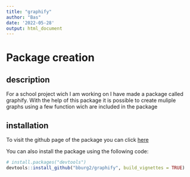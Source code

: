 ```yaml
---
title: "graphify"
author: "Bas"
date: '2022-05-28'
output: html_document
---
```


# Package creation

## description
For a school project wich I am working on I have made a package called graphify.
With the help of this package it is possible to create muliple graphs using a few function wich are included in the package

## installation

To visit the github page of the package you can click [here](https://github.com/bburg2/graphify)

You can also install the package using the following code:

``` r
# install.packages("devtools")
devtools::install_github("bburg2/graphify", build_vignettes = TRUE)
```